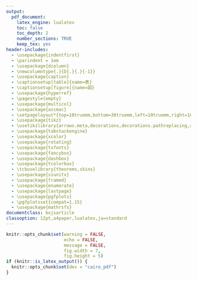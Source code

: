 ```yaml
---
output:
  pdf_document:
    latex_engine: lualatex
    toc: false
    toc_depth: 2
    number_sections: TRUE
    keep_tex: yes
header-includes:
  - \usepackage{indentfirst}
  - \parindent = 1em
  - \usepackage{dcolumn}
  - \newcolumntype{.}{D{.}{.}{-1}}
  - \usepackage{caption}
  - \captionsetup[table]{name=表}
  - \captionsetup[figure]{name=図}
  - \usepackage{hyperref}
  - \pagestyle{empty}
  - \usepackage{multicol}
  - \usepackage{ascmac}
  - \setpagelayout*{top=10truemm,bottom=30truemm,left=10truemm,right=10truemm}
  - \usepackage{tikz}
  - \usetikzlibrary{arrows.meta,decorations,decorations.pathreplacing,arrows,calc}
  - \usepackage{tabstackengine}
  - \usepackage{xcolor}
  - \usepackage{rotating}
  - \usepackage{txfonts}
  - \usepackage{fancybox}
  - \usepackage{dashbox}
  - \usepackage{tcolorbox}
  - \tcbuselibrary{theorems,skins}
  - \usepackage{siunitx}
  - \usepackage{framed}
  - \usepackage{enumerate}
  - \usepackage{lastpage}
  - \usepackage{pgfplots}
  - \pgfplotsset{compat=1.15}
  - \usepackage{mathrsfs}
documentclass: bxjsarticle
classoption: 12pt,a4paper,lualatex,ja=standard
---
```


```r
knitr::opts_chunk$set(warning = FALSE, 
                      echo = FALSE, 
                      message = FALSE,
                      fig.width = 7,
                      fig.height = 5)
if (knitr::is_latex_output()) {
  knitr::opts_chunk$set(dev = "cairo_pdf")
}
```

\renewcommand{\thefootnote}{}
\newcounter{kaunta}
\renewcommand{\thekaunta}{\arabic{kaunta}}
\newcommand{\kaunta}{\refstepcounter{kaunta}%
\thekaunta}
\def\question{\noindent\fbox{\large\makebox[1em]{\text{\kaunta}}} \hspace{1pt}}
\newcounter{skaunta}
\renewcommand{\theskaunta}{\arabic{skaunta}}
\newcommand{\skaunta}{\refstepcounter{skaunta}%
\theskaunta}
\def\squestion{(\text{\skaunta})\hspace{2.5pt}}
\newcommand{\maru}[1]{\raise0.2ex\hbox{\textcircled{\scriptsize{#1}}}}
\newcommand{\jsim}{\mathrel{\text{∽}}}
\newcommand{\jpara}{/\!/}
\newcounter{kurankaunta}
\renewcommand{\thekurankaunta}{\arabic{kurankaunta}}
\newcommand{\kurankaunta}{\refstepcounter{kurankaunta}%
\thekurankaunta}

\newcounter{kcounter}
\setcounter{kcounter}{0}
\newcommand{\kana}{\refstepcounter{kcounter}\ifthenelse{\value{kcounter}=1}{ア}{\ifthenelse{\value{kcounter}=2}{イ}{\ifthenelse{\value{kcounter}=3}{ウ}{\ifthenelse{\value{kcounter}=4}{エ}{\ifthenelse{\value{kcounter}=5}{オ} {\ifthenelse{\value{kcounter}=6}{カ}{\ifthenelse{\value{kcounter}=7}{キ}{\ifthenelse{\value{kcounter}=8}{ク}{\ifthenelse{\value{kcounter}=9}{ケ}{\ifthenelse{\value{kcounter}=10}{コ}{\ifthenelse{\value{kcounter}=11}{サ}{\ifthenelse{\value{kcounter}=12}{シ}{\ifthenelse{\value{kcounter}=13}{ス}{\ifthenelse{\value{kcounter}=14}{セ}{\ifthenelse{\value{kcounter}=15}{ソ}{\ifthenelse{\value{kcounter}=16}{タ}{\ifthenelse{\value{kcounter}=17}{チ}{\ifthenelse{\value{kcounter}=18}{ツ}{\ifthenelse{\value{kcounter}=19}{テ}{\ifthenelse{\value{kcounter}=20}{ト}{\ifthenelse{\value{kcounter}=21}{ナ}{\ifthenelse{\value{kcounter}=22}{ニ}{\ifthenelse{\value{kcounter}=23}{ヌ}{\ifthenelse{\value{kcounter}=24}{ネ}{\ifthenelse{\value{kcounter}=25}{ノ}{\ifthenelse{\value{kcounter}=26}{ハ}{\ifthenelse{\value{kcounter}=27}{ヒ}{\ifthenelse{\value{kcounter}=28}{フ}{\ifthenelse{\value{kcounter}=29}{ヘ}{\ifthenelse{\value{kcounter}=30}{ホ}{\ifthenelse{\value{kcounter}=31}{マ}{\ifthenelse{\value{kcounter}=32}{ミ}{\ifthenelse{\value{kcounter}=33}{ム}{\ifthenelse{\value{kcounter}=34}{メ}{\ifthenelse{\value{kcounter}=35}{モ}{\ifthenelse{\value{kcounter}=36}{ヤ}{\ifthenelse{\value{kcounter}=37}{ユ}{\ifthenelse{\value{kcounter}=38}{ヨ}{\ifthenelse{\value{kcounter}=39}{ラ}{\ifthenelse{\value{kcounter}=40}{リ}{\ifthenelse{\value{kcounter}=41}{ル}{\ifthenelse{\value{kcounter}=42}{レ}{\ifthenelse{\value{kcounter}=43}{ロ}{\ifthenelse{\value{kcounter}=44}{ワ}{・}}}}}}}}}}}}}}}}}}}}}}}}}}}}}}}}}}}}}}}}}}}}}

\newcommand{\kuran}[1]{\framebox[1.5cm][c]{\maru{\kana}}}
\newcommand{\sukuran}[1]{\framebox[1.5cm][c]{\maru{\kurankaunta}}}

\newcommand{\degre}{\ensuremath{^\circ}}

\newcommand{\myarc}[1]{
   \tikz [baseline = (N.base), every node/.style={}] {
      \node [inner sep = 0pt] (N) {$\mathrm{#1}$};
      \draw [line width = 0.4pt] plot [smooth, tension=1.3] coordinates {
         ($(N.north west) + (0.1ex,0)$)
         ($(N.north)      + (0,0.5ex)$)
         ($(N.north east) + (0,0)$)
      };
   }
}

\makeatletter
\newenvironment{figurehere}{\def\@captype{figure}}{}
\makeatother

\newcommand{\haiten}[1]{%
\begin{flushright}%
\footnotesize{＜#1＞}%
\end{flushright}%
}
\newgeometry{top=10truemm,bottom=10truemm,left=20truemm,right=20truemm}

\thispagestyle{empty}
\begin{center}
\phantom{empty}

\vspace{60truemm}

\hspace{4em} {\HUGE\gtfamily\bfseries 数\hspace{2em}学}\hspace{1em}{\large \gtfamily \bfseries （$\mathbf{3}$年）}\\

\vspace{15truemm}

\hspace{2.5em}{\large \gtfamily \bfseries （この問題は定規とコンパスが必要です。）}

\vspace{64truemm}

{\large\gtfamily\bfseries 注\hspace{5em}意}

\end{center}

\centering
\begin{framed}
\begin{flushleft}
\begin{enumerate}[\Large \gtfamily 1]
  \item {\large 「開始」の合図があるまでは,開いてはいけません。}

  \item {\large 問題は\pageref{LastPage}ページまであります。}

  \item {\large 「開始」の合図があったら,まず,問題用紙・解答用紙に,組・番号と名前などを書きなさい。}

  \item {\large 答えは,すべて解答用紙に書きなさい。また、所定の欄に濃くはっきりと書きなさい。}

  \item {\large 「終了」の合図で,すぐ鉛筆をおき,解答用紙を裏返しにしなさい。}
\end{enumerate}
\end{flushleft}
\end{framed}

\vspace{14mm}

\begin{center}
{\large \underline{\hspace{30mm}組 \hspace{30mm}番 \hspace{15mm} 名前 \hspace{60mm}}}
\end{center}

\newpage
　 [](
　 空白ページのための全角スペースあり。
　 )
\newpage

\pagestyle{plain}
\pagenumbering{arabic}

\begin{flushleft}

\question 次の問に答えなさい。

\haiten{知・技(1), (2)4点、(3)$\sim$(5)3点、(6)6点}

\squestion 相似な2つの図形P, Qがあり、その相似比は$2:5$です。

\hspace{1em} (i) 周の長さの比を求めなさい。

\hspace{1em} (ii) Pの面積が$36\si{cm}^2$のとき、Qの面積を求めなさい。

\vfill

\squestion 相似な2つの三角柱P, Qがあり、その相似比は$3:2$です。

\hspace{1em} (i) Pの表面積が$108\si{cm}^2$のとき、Qの表面積を求めなさい。

\hspace{1em} (ii) Qの体積が$48\si{cm}^3$のとき、Pの体積を求めなさい。

\vfill

\squestion 半径が$7\si{cm}$の円Oで、中心Oからの距離が$2\si{cm}$である弦ABの長さを求めなさい。

\vfill

\begin{multicols}{2}
\squestion 右の図の直方体で、$\mbox{GH} = 2 \si{cm}, \, \mbox{FG} = 4\si{cm}, \, \mbox{BF} = 3 \si{cm}$のとき、対角線$\mbox{BH}$の長さを求めなさい。

\columnbreak

\begin{center}
\begin{figurehere}
\includegraphics{media/image103.png}
\end{figurehere}
\end{center}

\end{multicols}

\vfill

\squestion 母線の長さが$6 \si{cm}$、高さが$4 \si{cm}$の円錐の体積を求めなさい。

\vfill

\squestion A市の中学生39244人から、2000人を選び出して職業に関する意識調査を行った。この調査について、次の問に答えなさい。

\hspace{1em} (i) 母集団は何ですか。

\hspace{1em} (ii) 標本は何ですか。

\hspace{1em} (iii) 標本の大きさを求めなさい。

\vfill

\newpage

\setcounter{skaunta}{0}

\question 下の図で$\angle{x}$の大きさを求めなさい。

\haiten{知・技$3 \times 8$点}

\begin{multicols}{2}

\squestion 

\begin{center}
\begin{figurehere}
\includegraphics[width=35mm]{img/image1.jpg}
\end{figurehere}
\end{center}

\columnbreak

\squestion

\begin{center}
\begin{figurehere}
\includegraphics[width=35mm]{img/image2.jpg}
\end{figurehere}
\end{center}

\end{multicols}

\vfill

\begin{multicols}{2}
\squestion 

\begin{center}
\begin{figurehere}
\includegraphics[width=35mm]{img/image3.jpg}
\end{figurehere}
\end{center}

\squestion 

\begin{center}
\begin{figurehere}
\includegraphics[width=35mm]{img/image4.jpg}
\end{figurehere}
\end{center}

\end{multicols}

\vfill

\begin{multicols}{2}
\squestion 

\begin{center}
\begin{figurehere}
\includegraphics[width=35mm]{img/image5.jpg}
\end{figurehere}
\end{center}

\squestion $\myarc{AB} = \myarc{CD}$

\begin{center}
\begin{figurehere}
\includegraphics[width=35mm]{img/image6.jpg}
\end{figurehere}
\end{center}

\end{multicols}

\vfill

\begin{multicols}{2}
\squestion 

\begin{center}
\begin{figurehere}
\includegraphics[width=35mm]{img/image7.jpg}
\end{figurehere}
\end{center}

\squestion 

\begin{center}
\begin{figurehere}
\includegraphics[width=35mm]{img/image8.jpg}
\end{figurehere}
\end{center}

\end{multicols}

\vfill

\newpage

\setcounter{skaunta}{0}

\begin{multicols}{2}

\question 右の図のうち、4点A, B, C, Dが1つの円周上にあるものをすべて選び、記号で答えなさい。

\haiten{知・技2点}

\vfill \null

\columnbreak

\begin{center}
\begin{figurehere}
\includegraphics[width=70mm]{img/image9.jpg}
\end{figurehere}
\end{center}

\end{multicols}

\vfill

\question 下の図で$x$の値を求めなさい。

\haiten{知・技$3\times 3$点}

\begin{multicols}{3}
\squestion

\begin{figurehere}
\includegraphics[width=35mm]{img/image10.jpg}
\end{figurehere}

\columnbreak

\squestion

\begin{figurehere}
\includegraphics[width=35mm]{img/image11.jpg}
\end{figurehere}

\columnbreak

\squestion

\begin{figurehere}
\includegraphics[width=30mm]{img/image12.jpg}
\end{figurehere}

\end{multicols}

\vfill

\setcounter{skaunta}{0}

\question 次の2点間の距離を求めなさい。

\haiten{知・技$3 \times 3$点}

\squestion 2点A($5, \, 4$), B($-1, \, -3$)

\vspace{\fill}

\squestion 2点A($-1, \, -3$), B($2, \, 2$)

\vspace{\fill}

\squestion 2点A($3, \, 2$), B($-3, \, 4$)

\vspace{\fill}


\vfill

\newpage

\setcounter{skaunta}{0}

\question 次の長さを3辺とする三角形のうち、直角三角形はどれですか。

\haiten{知・技3点}

\begin{multicols}{2}
\hspace{2em} $\maru{ア} \hspace{1em} 5\si{cm}, \, 7\si{cm}, \, 9\si{cm}$

\columnbreak

$\maru{イ} \hspace{1em} \sqrt{2}\si{cm}, \, \sqrt{3}\si{cm}, \, \sqrt{5}\si{cm}$

\end{multicols}

\begin{multicols}{2}
\hspace{2em} $\maru{ウ} \hspace{1em} 0.6\si{m}, \, 0.8\si{m}, \, 1\si{m}$

\columnbreak

$\maru{エ} \hspace{1em} 1\si{cm}, \, 2\si{cm}, \, \sqrt{3}\si{cm}$

\end{multicols}

\vfill

\begin{multicols}{2}

\question 1組の三角定規では、辺の長さは右の図のようになっています。AC$= 8 \si{cm}$のとき、残りの辺の長さを求めなさい。

\haiten{知・技$2 \times 4$点}

\vfill \null

\columnbreak

\begin{center}
\begin{figurehere}
\includegraphics{media/image36.png}
\end{figurehere}
\end{center}

\end{multicols}

\vfill

\setcounter{skaunta}{0}

\question 卓球のボールが全部でいくつあるのかを調べます。卓球のボールは8つのかごに分かれています。8つあるかごのうち1つのかごに小さくFと書いたボールを30個混ぜます。このFと書かれたボールをF球とします。1週間練習した後にかごを1つ選んでボールの数を数えます。選ばれたかごの中にはボールは150球入っており、F球は2個入っていました。次の問に答えなさい。

\haiten{(1)思・判・表4点、(2)知・技2点}

\squestion 1週間練習した後にボールを数えた理由を書きなさい。

\squestion 全部で卓球のボールはおよそいくつあると考えられるか答えなさい。

\vfill

\newpage

\question 円Oに外部の点Aからひいた接線を作図しなさい。

\haiten{知・技4点}

\begin{center}
\begin{figurehere}
\includegraphics[height=30mm]{img/image12.png}
\end{figurehere}
\end{center}

\vspace{5mm}

\begin{multicols}{2}

\question 右の図で、A,  B,  C, Dは円周上の点です。弦BD上にAB$\jpara$ECとなる点Eをとるとき、$\triangle$ACD $\jsim \triangle$ BECとなることを証明した。証明の空欄にあてはまるものを下の選択肢から選び、記号で答えなさい。　

\haiten{知・技$3 \times 4$点}

\vfill \null

\columnbreak

\begin{center}
\begin{figurehere}
\includegraphics{img/image118.png}
\end{figurehere}
\end{center}

\end{multicols}

\begin{itembox}[l]{証明}
$\triangle$ACDと$\triangle$BECにおいて、$\myarc{DC}$に対する\sukuran{円周角}は等しいから

$$
\angle \mbox{CAD} = \sukuran{\angle \mbox{EBC}} \qquad \cdots \maru{1}
$$
$\myarc{AD}$に対する円周角は等しいから

$$
\sukuran{\angle \mbox{ACD}} = \angle \mbox{ABD}
$$

また、AB $\jpara$ ECより、平行線の錯角は等しいから

$$
\angle \mbox{ABD} = \sukuran{\angle \mbox{BEC}}
$$

よって、$\angle \mbox{ACD} = \angle \mbox{BEC} \qquad \cdots \maru{2}$

$\maru{1}, \maru{2}$より、2組の角がそれぞれ等しいから

$$
\triangle \mbox{ACD} \jsim \triangle \mbox{BEC}
$$
\end{itembox}

\vspace{15mm}

\begin{itembox}[l]{選択肢}
\kana 仰角 \hspace{1em} \kana $\angle$EBC \hspace{1em} \kana $\angle$ADB \hspace{1em} \kana 中心角 \hspace{1em} \kana $\angle$ECA \hspace{1em} \kana $\angle$CEA \hspace{1em} \kana 俯角 \hspace{1em} \\
\kana $\angle$ACD \hspace{1em} \kana 円周角 \hspace{1em}
\kana $\angle$CAB \hspace{1em} \kana 同位角 \hspace{1em} \kana $\angle$BEC

\end{itembox}












































\end{flushleft}